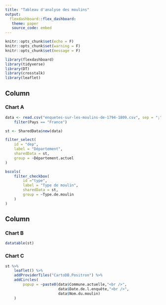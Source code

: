 ```yaml
---
title: "Tableau d'analyse des moulins"
output: 
  flexdashboard::flex_dashboard:
   theme: paper
   source_code: embed
---
```


```r
knitr::opts_chunk$set(echo = F)
knitr::opts_chunk$set(warning = F)
knitr::opts_chunk$set(message = F)
```


```r
library(flexdashboard)
library(tidyverse)
library(DT)
library(crosstalk)
library(leaflet)
```

Column {data-width=200}
-----------------------------------------------------------------------

### Chart A

```r
data <- read.csv("enquetes-sur-les-moulins-de-1794-1809.csv", sep = ";", encoding = "UTF-8") %>% 
    filter(Pays == "France")

st <- SharedData$new(data)
```



```r
filter_select(
    id = "dep",
    label = "Département",
    sharedData = st,
    group = ~Département.actuel
)

bscols(
    filter_checkbox(
        id ="type",
        label = "Type de moulin",
        sharedData = st,
        group = ~Type.de.moulin
    )
)

```

Column {data-width=800}
-----------------------------------------------------------------------

### Chart B

```r

datatable(st)

```

### Chart C

```r
st %>% 
    leaflet() %>% 
    addProviderTiles("CartoDB.Positron") %>% 
    addCircles(
        popup = ~paste0(data$Commune.actuelle,"<br />", 
                        data$Date.de.l.enquête,"<br />",
                        data$Nom.du.moulin)
    )

```


